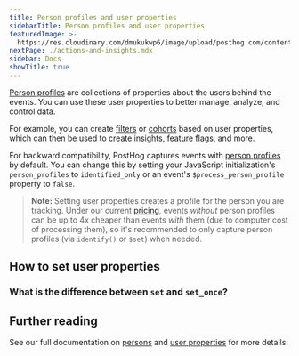 ```yaml
---
title: Person profiles and user properties
sidebarTitle: Person profiles and user properties
featuredImage: >-
  https://res.cloudinary.com/dmukukwp6/image/upload/posthog.com/contents/docs/getting-started/images/docs-properties.png
nextPage: ./actions-and-insights.mdx
sidebar: Docs
showTitle: true
---
```



[Person profiles](/docs/data/persons) are collections of properties about the users behind the events. You can use these user properties to better manage, analyze, and control data. 

For example, you can create [filters](/docs/product-analytics/trends#filtering-events-based-on-properties) or [cohorts](/docs/data/cohorts) based on user properties, which can then be used to [create insights](/docs/product-analytics/insights), [feature flags](/docs/feature-flags), and more. 

For backward compatibility, PostHog captures events with [person profiles](/docs/data/people) by default. You can change this by setting your JavaScript initialization's `person_profiles` to `identified_only` or an event's `$process_person_profile` property to `false`.

> **Note:** Setting user properties creates a profile for the person you are tracking. Under our current [pricing](/pricing), events _without_ person profiles can be up to 4x cheaper than events _with_ them (due to computer cost of processing them), so it's recommended to only capture person profiles (via `identify()` or `$set`) when needed.

## How to set user properties

<UserPropertiesHowToSet/>

### What is the difference between `set` and `set_once`?

<UserPropertiesSetVsSetOnce/>

## Further reading

See our full documentation on [persons](/docs/data/persons) and [user properties](/docs/data/user-properties) for more details.
